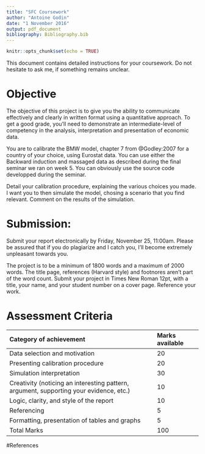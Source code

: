 ```yaml
---
title: "SFC Coursework"
author: "Antoine Godin"
date: "1 November 2016"
output: pdf_document
bibliography: Bibliography.bib
---
```


```r
knitr::opts_chunk$set(echo = TRUE)
```

This document contains detailed instructions for your coursework. Do not hesitate to ask me, if something remains unclear.

# Objective 

The objective of this project is to give you the ability to communicate effectively and clearly in written format using a quantitative approach. To get a good grade, you’ll need to demonstrate an intermediate-level of competency in the analysis, interpretation and presentation of economic data.

You are to calibrate the BMW model, chapter 7 from @Godley:2007 for a country of your choice, using Eurostat data. You can use either the Backward induction and massaged data as described during the final seminar we ran on week 5. You can obviously use the source code developped during the seminar.

Detail your calibration procedure, explaining the various choices you made. I want you to then simulate the model, chosing a scenario that you find relevant. Comment on the results of the simulation.

# Submission:

Submit your report electronically by Friday, November 25, 11:00am. Please be assured that if you do plagiarize and I catch you, I’ll become extremely unpleasant towards you. 

The project is to be a minimum of 1800 words and a maximum of 2000 words.  The title page, references (Harvard style) and footnores aren’t part of the word count. Submit your project in Times New Roman 12pt, with a title, your name, and your student number on a cover page. Reference your work.

# Assessment Criteria

|Category of achievement|	Marks available|
|:------------------------------------------|:------------|
|Data selection and motivation|20|
|Presenting calibration procedure|20|
|Simulation interpretation|30|
|Creativity (noticing an interesting pattern, argument, supporting your evidence, etc.)|10|
|Logic, clarity, and style of the report|10|
|Referencing|5|
|Formatting, presentation of tables and graphs|5|
|Total Marks|100|

#References

